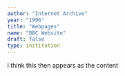 ```yaml
---
author: "Internet Archive"
year: "1996"
title: "Webpages"
name: "BBC Website"
draft: false
type: institution
---
```

I think this then appears as the content
